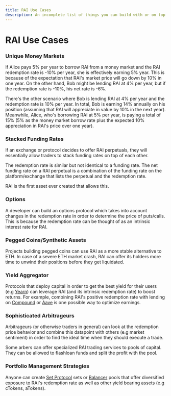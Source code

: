 ```yaml
---
title: RAI Use Cases
description: An incomplete list of things you can build with or on top of RAI
---
```


# RAI Use Cases

### **Unique Money Markets**

If Alice pays 5% per year to borrow RAI from a money market and the RAI redemption rate is -10% per year, she is effectively earning 5% year. This is because of the expectation that RAI's market price will go down by 10% in one year. On the other hand, Bob might be lending RAI at 4% per year, but if the redemption rate is -10%, his net rate is -6%.  
  
There's the other scenario where Bob is lending RAI at 4% per year and the redemption rate is 10% per year. In total, Bob is earning 14% annually on his position \(assuming that RAI will appreciate in value by 10% in the next year\). Meanwhile, Alice, who's borrowing RAI at 5% per year, is paying a total of 15% \(5% as the money market borrow rate plus the expected 10% appreciation in RAI's price over one year\).

### Stacked Funding Rates

If an exchange or protocol decides to offer RAI perpetuals, they will essentially allow traders to stack funding rates on top of each other.   
  
The redemption rate is similar but not identical to a funding rate. The net funding rate on a RAI perpetual is a combination of the funding rate on the platform/exchange that lists the perpetual and the redemption rate.  
  
RAI is the first asset ever created that allows this.

### Options

A developer can build an options protocol which takes into account changes in the redemption rate in order to determine the price of puts/calls. This is because the redemption rate can be thought of as an intrinsic interest rate for RAI.

### Pegged Coins/Synthetic Assets

Projects building pegged coins can use RAI as a more stable alternative to ETH. In case of a severe ETH market crash, RAI can offer its holders more time to unwind their positions before they get liquidated.

### Yield Aggregator

Protocols that deploy capital in order to get the best yield for their users \(e.g [Yearn](https://yearn.finance/)\) can leverage RAI \(and its intrinsic redemption rate\) to boost returns. For example, combining RAI's positive redemption rate with lending on [Compound](https://compound.finance/) or [Aave](https://aave.com/) is one possible way to optimize earnings.

### **Sophisticated Arbitrageurs**

Arbitrageurs \(or otherwise traders in general\) can look at the redemption price behavior and combine this datapoint with others \(e.g market sentiment\) in order to find the ideal time when they should execute a trade.

Some arbers can offer specialized RAI trading services to pools of capital. They can be allowed to flashloan funds and split the profit with the pool.

### **Portfolio Management Strategies**

Anyone can create [Set Protocol](https://www.tokensets.com/) sets or [Balancer](https://balancer.finance/) pools that offer diversified exposure to RAI's redemption rate as well as other yield bearing assets \(e.g cTokens, aTokens\).

